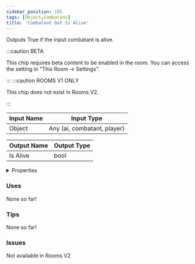 ```yaml
---
sidebar_position: 105
tags: [Object,Combatant]
title: 'Combatant Get Is Alive'
---
```


Outputs True if the input combatant is alive.

:::caution BETA

This chip requires beta content to be enabled in the room. You can access the setting in "This Room -> Settings".

:::
:::caution ROOMS V1 ONLY
    
This chip does not exist in Rooms V2.

:::


<IChip uuid="2a12c389-c3c6-4484-8c63-21cdaf0fac6c"/>

| Input Name | Input Type |
|-----------|-----------|
| Object | Any (ai, combatant, player) |

| Output Name | Output Type |
|-----------|-----------|
| Is Alive | bool |


<details>
  <summary>Properties</summary>
  <div>
    <div>
    <table>
      <thead>
        <tr>
          <th>Is beta required?</th>
          <th>Yes</th>
        </tr>
        <tr>
          <th>Is this chip a trolling risk?</th>
          <th>No</th>
        </tr>
        <tr>
          <th>Is this chip a role assignment risk?</th>
          <th>No</th>
        </tr>
        <tr>
          <th>Chip UUID</th>
          <th>2a12c389-c3c6-4484-8c63-21cdaf0fac6c</th>
        </tr>
        <tr>
          <th>Room availability</th>
          <th>Rooms V1 only</th>
        </tr>
      </thead>
    </table>
    </div>
  </div>
</details>

### Uses

None so far!

### Tips

None so far!

### Issues

Not available in Rooms V2

